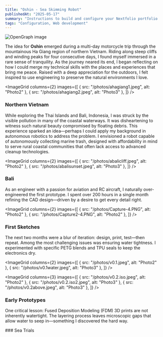 ```yaml
---
title: "Oshin - Sea Skimming Robot"
publishedAt: "2025-05-17"
summary: "Instructions to build and configure your Nextfolio portfolio."
tags: "Configuration, Web development"
---
```


<Image
  src="/photos/robotinwater.png"
  alt="OpenGraph image"
  width={640}
  height={500}
/>

The idea for **Oshin** emerged during a multi-day motorcycle trip through the mountainous Ha Giang region
of northern Vietnam. Riding along steep cliffs and winding peaks for four consecutive days, I found myself
immersed in a rare sense of tranquility. As the journey neared its end, I began reflecting on how I could
merge my technical skills with the places and experiences that bring me peace. Raised with a deep appreciation
for the outdoors, I felt inspired to use engineering to preserve the natural environments I love.

<ImageGrid
  columns={2}
  images={[
    { src: "/photos/ahagiang1.jpeg", alt: "Photo2" },
    { src: "/photos/ahagiang2.jpeg", alt: "Photo3" },
  ]}
/>
### Northern Vietnam

While exploring the Thai Islands and Bali, Indonesia, I was struck by the visible pollution in many of the coastal
waterways. It was disheartening to witness such natural beauty compromised by floating debris. This experience
sparked an idea—perhaps I could apply my background in autonomous robotics to address the problem. I envisioned
a robot capable of autonomously collecting marine trash, designed with affordability in mind to serve rural coastal
communities that often lack access to advanced cleanup technologies.

<ImageGrid
  columns={2}
  images={[
    { src: "/photos/abalicliff.jpeg", alt: "Photo2" },
    { src: "/photos/abalisunset.jpeg", alt: "Photo3" },
  ]}
/>
### Bali

As an engineer with a passion for aviation and RC aircraft, I naturally over-engineered the first prototype.
I spent over 200 hours in a single month refining the CAD design—driven by a desire to get every detail right.

<ImageGrid
  columns={2}
  images={[
    { src: "/photos/Capture-4.PNG", alt: "Photo2" },
    { src: "/photos/Capture2-4.PNG", alt: "Photo2" },
  ]}
/>

### First Sketches

The next two months were a blur of iteration: design, print, test—then
repeat. Among the most challenging issues was ensuring water tightness. I experimented
with specific PETG blends and TPU seals to keep the electronics dry.

<ImageGrid
  columns={2}
  images={[
    { src: "/photos/v0.1.jpeg", alt: "Photo2" },
    { src: "/photos/v0.1water.jpeg", alt: "Photo3" },
  ]}
/>

<ImageGrid
  columns={3}
  images={[
    { src: "/photos/v0.2.iso.jpeg", alt: "Photo2" },
    { src: "/photos/v0.2.iso2.jpeg", alt: "Photo3" },
    { src: "/photos/v0.2above.jpeg", alt: "Photo3" },
  ]}
/>

### Early Prototypes

One critical lesson: Fused Deposition Modeling (FDM) 3D prints are not inherently watertight. The layering process
leaves microscopic gaps that allow water to seep in—something I discovered the hard way.

<YouTube videoId="-HtTZu-K4v4" />
### Sea Trials
